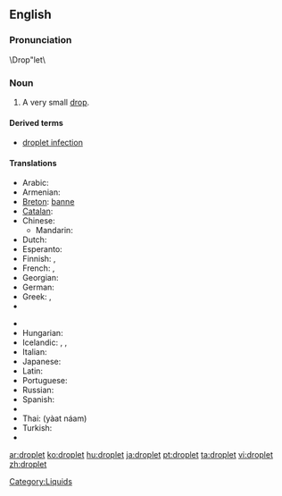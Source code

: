 ==English==
{{wikipedia}}

===Pronunciation===
\Drop"let\

===Noun===
{{en-noun}}

# A very small [[drop]].

====Derived terms====
* [[droplet infection]]

====Translations====
{{trans-top|very small drop}}
* Arabic: {{t|ar|قطيرة|f|tr=quṭáira}}
* Armenian: {{t|hy|փոքր կաթիլ|tr=pok'r kat'il}}
* [[Breton]]: [[banne]] {{m}}
* [[Catalan]]: {{t-|ca|goteta|f}}
* Chinese:
** Mandarin: {{t|cmn|小滴|tr=xiǎodī|sc=Hani}}
* Dutch: {{t-|nl|druppeltje|n}}
* Esperanto: {{t|eo|guteto|xs=Esperanto}}
* Finnish: {{t+|fi|tippa}}, {{t+|fi|pisara}}
* French: {{t|fr|gouttelette|f}}, {{t+|fr|goutte|f}}
* Georgian: {{t-|ka|წვეთი|tr=ts‘vet‘i|sc=Geor|xs=Georgian}}
* German: {{t+|de|Tröpfchen|n}}
* Greek: {{t+|el|σταγονίδιο|n|tr=stagonídio}}, {{t|el|σταλίτσα|f|tr=stalítsa}}
* {{trreq|Hebrew}}
{{trans-mid}}
* {{trreq|Hindi}}
* Hungarian: {{t-|hu|cseppecske}}
* Icelandic: {{t+|is|dropi|m}},  {{t|is|smádropi|m}},  {{t|is|smádropi|m}}
* Italian: {{t-|it|gocciolina|f}}
* Japanese: {{t|ja|小滴}}
* Latin: {{t|la|guttula|f}}
* Portuguese: {{t|pt|gotinha}}
* Russian: {{t|ru|капелька|f|tr=kápel’ka}}
* Spanish: {{t|es|gotita|f}}
* {{trreq|Swedish}}
* Thai: {{Thai|[[หยาดน้ำ]]}} (yàat náam)
* Turkish: {{t+|tr|damlacık}}
* {{trreq|Vietnamese}}
{{trans-bottom}}

[[Category:Liquids]]

[[ar:droplet]]
[[ko:droplet]]
[[hu:droplet]]
[[ja:droplet]]
[[pt:droplet]]
[[ta:droplet]]
[[vi:droplet]]
[[zh:droplet]]